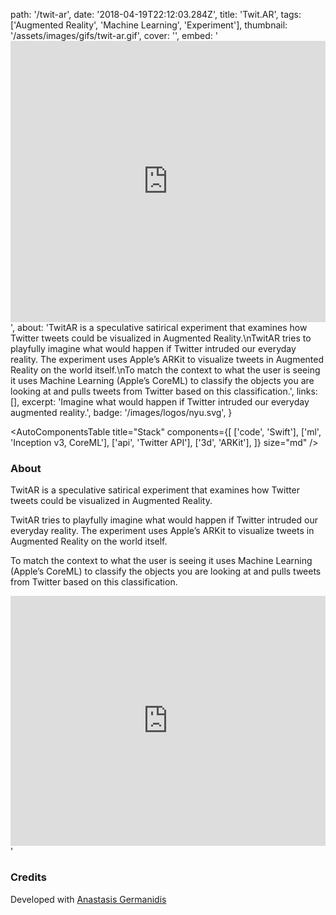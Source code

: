   path: '/twit-ar',
  date: '2018-04-19T22:12:03.284Z',
  title: 'Twit.AR',
  tags: ['Augmented Reality', 'Machine Learning', 'Experiment'],
  thumbnail: '/assets/images/gifs/twit-ar.gif',
  cover: '',
  embed:
    '<iframe width="100%" height="450" src="https://www.youtube.com/embed/LVnUHWsGEaQ?rel=0&amp;controls=0&amp;showinfo=0" frameborder="0" allow="autoplay; encrypted-media" allowfullscreen></iframe>',
  about:
    'TwitAR is a speculative satirical experiment that examines how Twitter tweets could be visualized in Augmented Reality.\nTwitAR tries to playfully imagine what would happen if Twitter intruded our everyday reality. The experiment uses Apple’s ARKit to visualize tweets in Augmented Reality on the world itself.\nTo match the context to what the user is seeing it uses Machine Learning (Apple’s CoreML) to classify the objects you are looking at and pulls tweets from Twitter based on this classification.',
  links: [],
  excerpt:
    'Imagine what would happen if Twitter intruded our everyday augmented reality.',
  badge: '/images/logos/nyu.svg',
}

<AutoComponentsTable
  title="Stack"
  components={[
    ['code', 'Swift'],
    ['ml', 'Inception v3, CoreML'],
    ['api', 'Twitter API'],
    ['3d', 'ARKit'],
  ]}
  size="md"
/>

### About

TwitAR is a speculative satirical experiment that examines how Twitter tweets could be visualized in Augmented Reality.

TwitAR tries to playfully imagine what would happen if Twitter intruded our everyday reality. The experiment uses Apple’s ARKit to visualize tweets in Augmented Reality on the world itself.

To match the context to what the user is seeing it uses Machine Learning (Apple’s CoreML) to classify the objects you are looking at and pulls tweets from Twitter based on this classification.

<iframe
  width="100%"
  height="400px"
  src="https://www.youtube.com/embed/LVnUHWsGEaQ?rel=0&amp;controls=0&amp;showinfo=0"
  frameBorder="0"
  allowFullScreen
></iframe>
'

### Credits

Developed with <a target="_blank" href="http://agermanidis.com">Anastasis Germanidis</a>
